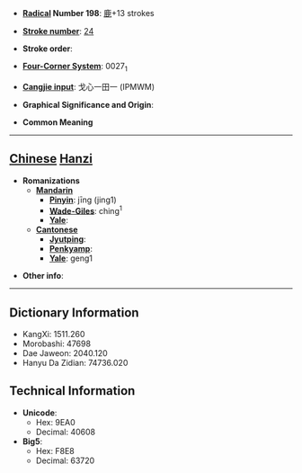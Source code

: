 * '''[[Wiktionary:Chinese radical index| Radical]] Number 198''': [[Wiktionary:Chinese radical index 鹿|鹿]]+13 strokes

* '''[[Wiktionary:Chinese total strokes index|Stroke number]]''': [[Wiktionary:Chinese total strokes index 24|24]]

* '''Stroke order''': 

* '''[[Wiktionary:Chinese four corner index|Four-Corner System]]''': 0027<sub>1</sub>

* '''[[Wiktionary:Chinese Cangjie index|Cangjie input]]''': 戈心一田一 (IPMWM)

* '''Graphical Significance and Origin''': 

* '''Common Meaning'''

----

== [[Chinese]] [[Hanzi]] ==

* '''Romanizations'''
** '''[[Mandarin]]'''
*** '''[[Pinyin]]''': jīng (jing1)
*** '''[[Wade-Giles]]''': ching<sup>1</sup>
*** '''[[Yale]]''': 
** '''[[Cantonese]]'''
*** '''[[Jyutping]]''':
*** '''[[Penkyamp]]''': 
*** '''[[Yale]]''': geng1

* '''Other info''': 

----

== Dictionary Information ==

* KangXi: 1511.260
* Morobashi: 47698
* Dae Jaweon: 2040.120
* Hanyu Da Zidian: 74736.020

== Technical Information ==

* '''Unicode''':
** Hex: 9EA0
** Decimal: 40608
* '''Big5''':
** Hex: F8E8
** Decimal: 63720